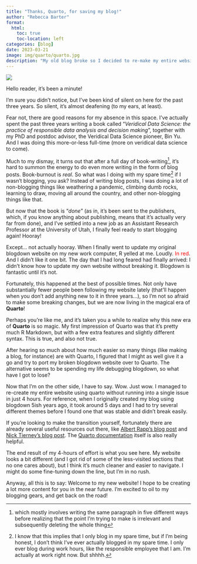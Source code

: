 ```yaml
---
title: "Thanks, Quarto, for saving my blog!"
author: "Rebecca Barter"
format:
  html:
    toc: true
    toc-location: left
categories: [blog]
date: 2023-03-21
image: img/quarto/quarto.jpg
description: "My old blog broke so I decided to re-make my entire website using quarto, which was disturbingly easy. Welcome to my new and improved blog!"
---
```

![](img/quarto/quarto.jpg){fig-alt='Quarto logo'}


Hello reader, it's been a minute! 

I'm sure you didn't notice, but I've been kind of silent on here for the past three years. So silent, it's almost deafening (to my ears, at least). 

Fear not, there are good reasons for my absence in this space. I've actually spent the past three years writing a book called "*Veridical Data Science: the practice of responsible data analysis and decision making*", together with my PhD and postdoc advisor, the Veridical Data Science pioneer, Bin Yu. And I was doing this more-or-less full-time (more on veridical data science to come). 

Much to my dismay, it turns out that after a full day of book-writing^[which mostly involves writing the same paragraph in five different ways before realizing that the point I'm trying to make is irrelevant and subsequently deleting the whole thing], it's hard to summon the energy to do even more writing in the form of blog posts. Book-burnout is *real*. So what was I doing with my spare time^[I know that this implies that I only blog in my spare time, but if I'm being honest, I don't think I've ever actually blogged in my spare time. I only ever blog during work hours, like the responsible employee that I am. I'm actually at work right now. But shhhh.] if I wasn't blogging, you ask? Instead of writing blog posts, I was doing a lot of non-blogging things like weathering a pandemic, climbing dumb rocks, learning to draw, moving all around the country, and other non-blogging things like that.

But now that the book is "*done*" (as in, it's been sent to the publishers, which, if you know anything about publishing, means that it's actually very far from done), and I've settled into a new job as an Assistant Research Professor at the University of Utah, I finally feel ready to start blogging again! Hooray!

Except... not actually hooray. When I finally went to update my original blogdown website on my new work computer, R yelled at me. Loudly. <span style="color:red;">In red</span>. And I didn't like it one bit. The day that I had long feared had finally arrived: I didn't know how to update my own website without breaking it. Blogdown is fantastic until it's not.

Fortunately, this happened at the best of possible times. Not only have substantially fewer people been following my website lately (that'll happen when you don't add anything new to it in three years...), so I'm not so afraid to make some breaking changes, but we are now living in the magical era of **Quarto**!

Perhaps you're like me, and it's taken you a while to realize why this new era of **Quarto** is so magic. My first impression of Quarto was that it's pretty much R Markdown, but with a few extra features and slightly different syntax. This is true, and also not true. 

After hearing so much about how much easier so many things (like making a blog, for instance) are with Quarto, I figured that I might as well give it a go and try to port my broken blogdown website over to Quarto. The alternative seems to be spending my life debugging blogdown, so what have I got to lose?

Now that I'm on the other side, I have to say. Wow. Just wow. I managed to re-create my entire website using quarto without running into a single issue in just 4 hours. For reference, when I originally created my blog using blogdown 5ish years ago, it took around 5 days and I had to try several different themes before I found one that was stable and didn't break easily.

If you're looking to make the transition yourself, fortunately there are already several useful resources out there, like [Albert Rapp's blog post](https://albert-rapp.de/posts/13_quarto_blog_writing_guide/13_quarto_blog_writing_guide.html) and [Nick Tierney's blog post](https://www.njtierney.com/post/2022/04/11/rmd-to-qmd/). The [Quarto documentation](https://quarto.org/docs/websites/website-blog.html) itself is also really helpful.

The end result of my 4-hours of effort is what you see here. My website looks a bit different (and I got rid of some of the less-visited sections that no one cares about), but I think it's much cleaner and easier to navigate. I might do some fine-tuning down the line, but I'm in no rush.

Anyway, all this is to say: Welcome to my new website! I hope to be creating a lot more content for you in the near future. I'm excited to oil to my blogging gears, and get back on the road!


